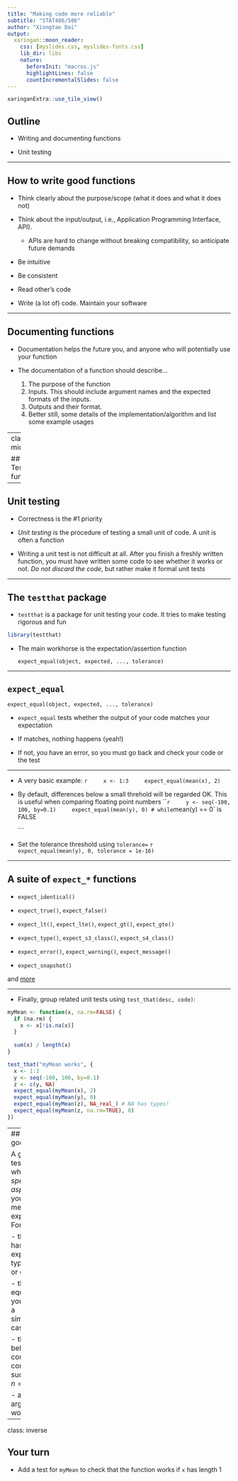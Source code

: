 ```yaml
---
title: "Making code more reliable"
subtitle: "STAT486/586"
author: "Xiongtao Dai"
output:
  xaringan::moon_reader:
    css: [myslides.css, myslides-fonts.css]
    lib_dir: libs
    nature:
      beforeInit: "macros.js"
      highlightLines: false
      countIncrementalSlides: false
---
```


```r
xaringanExtra::use_tile_view()
```


## Outline

- Writing and documenting functions
    
- Unit testing

---

## How to write good functions

- Think clearly about the purpose/scope (what it does and what it does not)

- Think about the input/output, i.e., Application Programming Interface, API). 

    - APIs are hard to change without breaking compatibility, so anticipate future demands

-  Be intuitive

-  Be consistent

- Read other's code

- Write (a lot of) code. Maintain your software

---

## Documenting functions

- Documentation helps the future you, and anyone who will potentially use your function

- The documentation of a function should describe...

    1. The purpose of the function
    1. Inputs. This should include argument names and the expected formats of the inputs.
    1. Outputs and their format. 
    1. Better still, some details of the implementation/algorithm and list some example usages
    

---
class:big, middle

## Testing functions

---

## Unit testing

- Correctness is the #1 priority

- *Unit testing* is the procedure of testing a small unit of code. A unit is often a function

- Writing a unit test is not difficult at all. After you finish a freshly written function, you must have written some code to see whether it works or not. *Do not discard the code*, but rather make it formal unit tests

---

## The `testthat` package

- `testthat` is a package for unit testing your code. It tries to make testing rigorous and fun 

```r
library(testthat)
```

- The main workhorse is the expectation/assertion function

    ```
    expect_equal(object, expected, ..., tolerance)
    ```

---

## `expect_equal`

```
expect_equal(object, expected, ..., tolerance)
```

- `expect_equal` tests whether the output of your code matches your expectation

- If matches, nothing happens (yeah!)

- If not, you have an error, so you must go back and check your code or the test


---

- A very basic example:
    ```r
    x <- 1:3
    expect_equal(mean(x), 2)
    ```

- By default, differences below a small threhold will be regarded OK. This is useful when comparing floating point numbers
    ```r
    y <- seq(-100, 100, by=0.1)
    expect_equal(mean(y), 0) # while `mean(y) == 0` is FALSE

    ```

- Set the tolerance threshold using `tolerance=`
    ```r
    expect_equal(mean(y), 0, tolerance = 1e-16)
    ```

---

## A suite of `expect_*` functions

- `expect_identical()`

- `expect_true()`, `expect_false()`

- `expect_lt()`, `expect_lte()`, `expect_gt()`, `expect_gte()`

- `expect_type()`, `expect_s3_class()`, `expect_s4_class()`

- `expect_error()`, `expect_warning()`, `expect_message()`

- `expect_snapshot()`

and [more](https://testthat.r-lib.org/reference/index.html)

---

- Finally, group related unit tests using `test_that(desc, code)`:

```r
myMean <- function(x, na.rm=FALSE) {
  if (na.rm) {
    x <- x[!is.na(x)]
  }
  
  sum(x) / length(x)
}

test_that("myMean works", {
  x <- 1:3
  y <- seq(-100, 100, by=0.1)
  z <- c(y, NA)
  expect_equal(myMean(x), 2)
  expect_equal(myMean(y), 0)
  expect_equal(myMean(z), NA_real_) # NA has types!
  expect_equal(myMean(z, na.rm=TRUE), 0)
})
```
 
---
## Writing good tests

A good unit test checks whether a *specific aspect* of your code meets your expectation. For example,

- the output has the expected type, length, or dimension

- the output equals what you expect in a simple/known case

- the output behaves correctly in corner cases, such as when $n=1$

- an optional argument works


---
class: inverse

## Your turn

- Add a test for `myMean` to check that the function works if `x` has length 1
